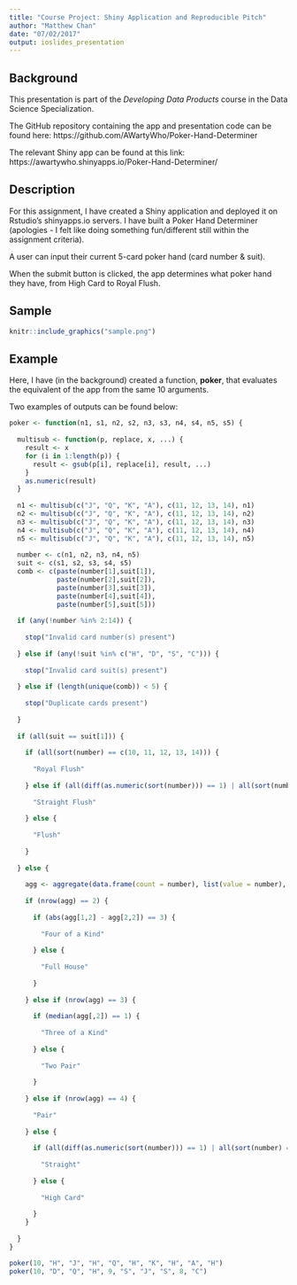 ```yaml
---
title: "Course Project: Shiny Application and Reproducible Pitch"
author: "Matthew Chan"
date: "07/02/2017"
output: ioslides_presentation
---
```


## Background

This presentation is part of the *Developing Data Products* course in the Data Science Specialization.

The GitHub repository containing the app and presentation code can be found here: https://github.com/AWartyWho/Poker-Hand-Determiner

The relevant Shiny app can be found at this link: https://awartywho.shinyapps.io/Poker-Hand-Determiner/

## Description

For this assignment, I have created a Shiny application and deployed it on Rstudio's shinyapps.io servers. I have built a Poker Hand Determiner (apologies - I felt like doing something fun/different still within the assignment criteria).

A user can input their current 5-card poker hand (card number & suit).

When the submit button is clicked, the app determines what poker hand they have, from High Card to Royal Flush.

## Sample

```r
knitr::include_graphics("sample.png")
```

## Example

Here, I have (in the background) created a function, **poker**, that evaluates the equivalent of the app from the same 10 arguments.

Two examples of outputs can be found below:

```r
poker <- function(n1, s1, n2, s2, n3, s3, n4, s4, n5, s5) {
  
  multisub <- function(p, replace, x, ...) {
    result <- x
    for (i in 1:length(p)) {
      result <- gsub(p[i], replace[i], result, ...)
    }
    as.numeric(result)
  }
  
  n1 <- multisub(c("J", "Q", "K", "A"), c(11, 12, 13, 14), n1)
  n2 <- multisub(c("J", "Q", "K", "A"), c(11, 12, 13, 14), n2)
  n3 <- multisub(c("J", "Q", "K", "A"), c(11, 12, 13, 14), n3)
  n4 <- multisub(c("J", "Q", "K", "A"), c(11, 12, 13, 14), n4)
  n5 <- multisub(c("J", "Q", "K", "A"), c(11, 12, 13, 14), n5)
  
  number <- c(n1, n2, n3, n4, n5)
  suit <- c(s1, s2, s3, s4, s5)
  comb <- c(paste(number[1],suit[1]),
            paste(number[2],suit[2]),
            paste(number[3],suit[3]),
            paste(number[4],suit[4]),
            paste(number[5],suit[5]))
  
  if (any(!number %in% 2:14)) {
    
    stop("Invalid card number(s) present")
    
  } else if (any(!suit %in% c("H", "D", "S", "C"))) {
    
    stop("Invalid card suit(s) present")
    
  } else if (length(unique(comb)) < 5) {
    
    stop("Duplicate cards present")
    
  }
  
  if (all(suit == suit[1])) {
    
    if (all(sort(number) == c(10, 11, 12, 13, 14))) {
      
      "Royal Flush"
      
    } else if (all(diff(as.numeric(sort(number))) == 1) | all(sort(number) == c(2, 3, 4, 5, 14))) {
      
      "Straight Flush"
      
    } else {
      
      "Flush"
      
    }
    
  } else {
    
    agg <- aggregate(data.frame(count = number), list(value = number), length)
    
    if (nrow(agg) == 2) {
      
      if (abs(agg[1,2] - agg[2,2]) == 3) {
        
        "Four of a Kind"
        
      } else {
        
        "Full House"
        
      }
      
    } else if (nrow(agg) == 3) {
      
      if (median(agg[,2]) == 1) {
        
        "Three of a Kind"
        
      } else {
        
        "Two Pair"
        
      }
      
    } else if (nrow(agg) == 4) {
      
      "Pair"
      
    } else {
      
      if (all(diff(as.numeric(sort(number))) == 1) | all(sort(number) == c(2, 3, 4, 5, 14))) {
        
        "Straight"
        
      } else {
        
        "High Card"
        
      }
    }
  
  }
}
```

```r
poker(10, "H", "J", "H", "Q", "H", "K", "H", "A", "H")
poker(10, "D", "Q", "H", 9, "S", "J", "S", 8, "C")
```